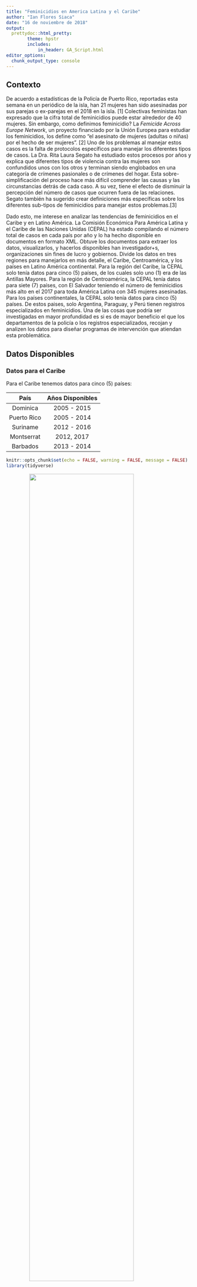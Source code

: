 ```yaml
---
title: "Feminicidios en America Latina y el Caribe"
author: "Ian Flores Siaca"
date: "16 de noviembre de 2018"
output: 
  prettydoc::html_pretty:
        theme: hpstr
        includes:
            in_header: GA_Script.html
editor_options: 
  chunk_output_type: console
---
```


## Contexto

De acuerdo a estadísticas de la Policía de Puerto Rico, reportadas esta semana en un periódico de la isla, han 21 mujeres han sido asesinadas por sus parejas o ex-parejas en el 2018 en la isla. [1] Colectivas feministas han expresado que la cifra total de feminicidios puede estar alrededor de 40 mujeres. Sin embargo, como definimos feminicidio? La *Femicide Across Europe Network*, un proyecto financiado por la Unión Europea para estudiar los feminicidios, los define como “el asesinato de mujeres (adultas o niñas) por el hecho de ser mujeres”. [2] Uno de los problemas al manejar estos casos es la falta de protocolos específicos para manejar los diferentes tipos de casos. La Dra. Rita Laura Segato ha estudiado estos procesos por años y explica que diferentes tipos de violencia contra las mujeres son confundidos unos con los otros y terminan siendo englobados en una categoría de crímenes pasionales o de crímenes del hogar. Esta sobre-simplificación del proceso hace más difícil comprender las causas y las circunstancias detrás de cada caso. A su vez, tiene el efecto de disminuir la percepción del número de casos que ocurren fuera de las relaciones. Segato también ha sugerido crear definiciones más específicas sobre los diferentes sub-tipos de feminicidios para manejar estos problemas.[3]


Dado esto, me interese en analizar las tendencias de feminicidios en el Caribe y en Latino América. La Comisión Económica Para América Latina y el Caribe de las Naciones Unidas (CEPAL) ha estado compilando el número total de casos en cada país por año y lo ha hecho disponible en documentos en formato XML. Obtuve los documentos para extraer los datos, visualizarlos, y hacerlos disponibles han investigador+s, organizaciones sin fines de lucro y gobiernos. Divide los datos en tres regiones para manejarlos en más detalle, el Caribe, Centroamérica, y los países en Latino América continental. Para la región del Caribe, la CEPAL solo tenía datos para cinco (5) países, de los cuales solo uno (1) era de las Antillas Mayores. Para la región de Centroamérica, la CEPAL tenía datos para siete (7) países, con El Salvador teniendo el número de feminicidios más alto en el 2017 para toda América Latina con 345 mujeres asesinadas. Para los países continentales, la CEPAL solo tenía datos para cinco (5) países. De estos paises, solo Argentina, Paraguay, y Perú tienen registros especializados en feminicidios. Una de las cosas que podría ser investigadas en mayor profundidad es si es de mayor beneficio el que los departamentos de la policía o los registros especializados, recojan y analizen los datos para diseñar programas de intervención que atiendan esta problemática.

## Datos Disponibles

### Datos para el Caribe

Para el Caribe tenemos datos para cinco (5) países:

| País | Años Disponibles |
|:-------:|:---------------:|
| Dominica | 2005 - 2015 |
| Puerto Rico | 2005 - 2014 |
| Suriname | 2012 - 2016 |
| Montserrat | 2012, 2017 |
| Barbados | 2013 - 2014 |

```r
knitr::opts_chunk$set(echo = FALSE, warning = FALSE, message = FALSE)
library(tidyverse)
```

<img src ="../results/es_line_caribbean_countries.svg" style="width: 75%; display: block; margin-left: auto; margin-right: auto;">
</br>
</br>
<img src ="../results/es_bar_caribbean_countries.svg" style="width: 75%; display: block; margin-left: auto; margin-right: auto;">
</br>
</br>

```r
data <- read_csv('data/caribbean_countries.csv')
```

```r
DT::datatable(data, 
              rownames = FALSE, 
              colnames = c('País', 'ISO3', 'Año', 'Casos', 'Fuente'),
              caption = htmltools::tags$caption(
                  style = 'caption-side: top; text-align: center;',
                  'Datos para el Caribe'), 
              filter = 'top', 
              extensions = c('Buttons', 'Responsive'), 
              options = list(
                  dom = 'Brtip',
                  buttons = c('copy', 'csv', 'pdf', 'print'))
              )
```

### Datos para Centroamérica

Para Centroamérica tenemos datos para 7 países: 

| País | Años Disponibles |
|:-------:|:---------------:|
| Nicaragua | 2005 - 2013 |
| Honduras | 2005 - 2016 |
| Costa Rica | 2005 - 2017 |
| Belize | 2012 -2017 |
| Guatemala | 2013 - 2017 |
| Panama | 2014 - 2017 |
| El Salvador | 2014 - 2017 |

<img src ="../results/es_line_central-america_countries.svg" style="width: 75%; display: block; margin-left: auto; margin-right: auto;">
</br>
</br>
<img src ="../results/es_bar_central-america_countries.svg" style="width: 75%; display: block; margin-left: auto; margin-right: auto;">
</br>
</br>

```r
data <- read_csv('https://raw.githubusercontent.com/ian-flores/feminicidesLATAM/master/data/central-america_countries.csv')
```

```r
DT::datatable(data, 
              rownames = FALSE, 
              colnames = c('País', 'ISO3', 'Año', 'Casos', 'Fuente'),
              caption = htmltools::tags$caption(
                  style = 'caption-side: top; text-align: center;',
                  'Datos para Centroamérica'), 
              filter = 'top', 
              extensions = c('Buttons', 'Responsive'), 
              options = list(
                  dom = 'Brtip',
                  buttons = c('copy', 'csv', 'pdf', 'print'))
              )
```

### Datos para Latino América Continental

Para Latino América Continental tenemos datos para cinco (5) países:

| País | Años Disponibles |
|:-------:|:---------------:|
| Paraguay | 2006 - 2017 |
| Uruguay | 2008 - 2017 |
| Peru | 2009 - 2017 |
| Argentina | 2014 - 2017 |
| Ecuador | 2014 - 2017 |

<img src ="../results/es_bar_continental-latam_countries.svg" style="width: 75%; display: block; margin-left: auto; margin-right: auto;">
</br>
</br>
<img src ="../results/es_line_continental-latam_countries.svg" style="width: 75%; display: block; margin-left: auto; margin-right: auto;">
</br>
</br>

```r
data <- read_csv('https://raw.githubusercontent.com/ian-flores/feminicidesLATAM/master/data/continental-latam_countries.csv')
```

```r
DT::datatable(data, 
              rownames = FALSE, 
              colnames = c('País', 'ISO3', 'Año', 'Casos', 'Fuente'),
              caption = htmltools::tags$caption(
                  style = 'caption-side: top; text-align: center;',
                  'Datos para Latino América Continental'), 
              filter = 'top', 
              extensions = c('Buttons', 'Responsive'), 
              options = list(
                  dom = 'Brtip',
                  buttons = c('copy', 'csv', 'pdf', 'print'))
              )
```

## Referencias

[1] - https://www.elnuevodia.com/noticias/seguridad/nota/aumentanlosfeminicidios-2459479/

[2] - https://www.femicide.net/mc

[3] - http://mujeresdeguatemala.org/wp-content/uploads/2014/06/Femigenocidio-y-Feminicidio.pdf

[4] - https://www.cepal.org/en

## Licencia

<a rel="license" href="http://creativecommons.org/licenses/by-sa/4.0/"><img alt="Creative Commons Licence" style="border-width:0;" src="https://i.creativecommons.org/l/by-sa/4.0/88x31.png" /></a><br />Este trabajo tiene una licensia bajo <a rel="license" href="http://creativecommons.org/licenses/by-sa/4.0/">Creative Commons Attribution-ShareAlike 4.0 International License</a>.

### Otros Trabajos

Si le interesa leer más análisis cuantitativos sobre situaciones sociales puede seguir mi página: https://www.bayesianpolitik.me